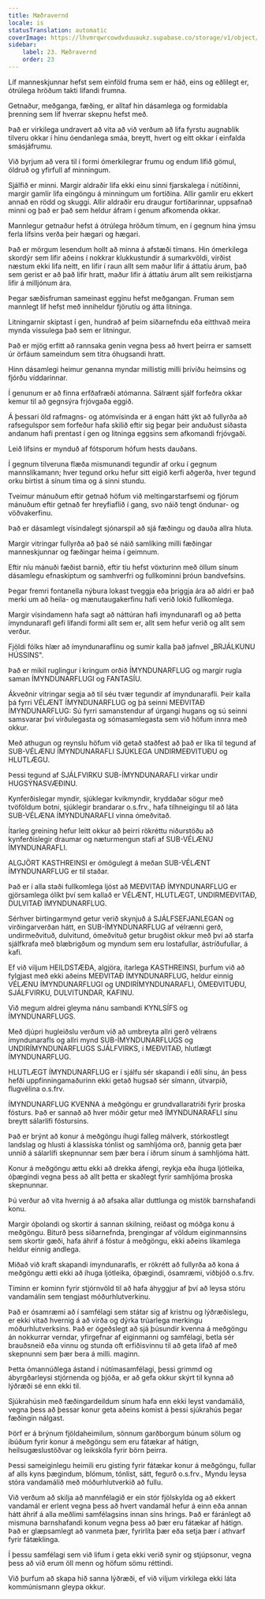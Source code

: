 ```yaml
---
title: Mæðravernd
locale: is
statusTranslation: automatic
coverImage: https://lhvmrqwrcowdvduuaukz.supabase.co/storage/v1/object/public/strapi-uploads/small_cover-educacion-fundamental.webp-2d51a7828a2b1309555be27f7e2a61a0.webp
sidebar:
    label: 23. Mæðravernd
    order: 23
---
```

Líf manneskjunnar hefst sem einföld fruma sem er háð, eins og eðlilegt er, ótrúlega hröðum takti lifandi frumna.

Getnaður, meðganga, fæðing, er alltaf hin dásamlega og formidabla þrenning sem líf hverrar skepnu hefst með.

Það er virkilega undravert að vita að við verðum að lifa fyrstu augnablik tilveru okkar í hinu óendanlega smáa, breytt, hvert og eitt okkar í einfalda smásjáfrumu.

Við byrjum að vera til í formi ómerkilegrar frumu og endum lífið gömul, öldruð og yfirfull af minningum.

Sjálfið er minni. Margir aldraðir lifa ekki einu sinni fjarskalega í nútíðinni, margir gamlir lifa eingöngu á minningum um fortíðina. Allir gamlir eru ekkert annað en rödd og skuggi. Allir aldraðir eru draugur fortíðarinnar, uppsafnað minni og það er það sem heldur áfram í genum afkomenda okkar.

Mannlegur getnaður hefst á ótrúlega hröðum tímum, en í gegnum hina ýmsu ferla lífsins verða þeir hægari og hægari.

Það er mörgum lesendum hollt að minna á afstæði tímans. Hin ómerkilega skordýr sem lifir aðeins í nokkrar klukkustundir á sumarkvöldi, virðist næstum ekki lifa neitt, en lifir í raun allt sem maður lifir á áttatíu árum, það sem gerist er að það lifir hratt, maður lifir á áttatíu árum allt sem reikistjarna lifir á milljónum ára.

Þegar sæðisfruman sameinast egginu hefst meðgangan. Fruman sem mannlegt líf hefst með inniheldur fjörutíu og átta litninga.

Litningarnir skiptast í gen, hundrað af þeim síðarnefndu eða eitthvað meira mynda vissulega það sem er litningur.

Það er mjög erfitt að rannsaka genin vegna þess að hvert þeirra er samsett úr örfáum sameindum sem titra óhugsandi hratt.

Hinn dásamlegi heimur genanna myndar millistig milli þrívíðu heimsins og fjórðu víddarinnar.

Í genunum er að finna erfðafræði atómanna. Sálrænt sjálf forfeðra okkar kemur til að gegnsýra frjóvgaða eggið.

Á þessari öld rafmagns- og atómvísinda er á engan hátt ýkt að fullyrða að rafsegulspor sem forfeður hafa skilið eftir sig þegar þeir anduðust síðasta andanum hafi prentast í gen og litninga eggsins sem afkomandi frjóvgaði.

Leið lífsins er mynduð af fótsporum hófum hests dauðans.

Í gegnum tilveruna flæða mismunandi tegundir af orku í gegnum mannslíkamann; hver tegund orku hefur sitt eigið kerfi aðgerða, hver tegund orku birtist á sínum tíma og á sinni stundu.

Tveimur mánuðum eftir getnað höfum við meltingarstarfsemi og fjórum mánuðum eftir getnað fer hreyfiaflið í gang, svo náið tengt öndunar- og vöðvakerfinu.

Það er dásamlegt vísindalegt sjónarspil að sjá fæðingu og dauða allra hluta.

Margir vitringar fullyrða að það sé náið samlíking milli fæðingar manneskjunnar og fæðingar heima í geimnum.

Eftir níu mánuði fæðist barnið, eftir tíu hefst vöxturinn með öllum sínum dásamlegu efnaskiptum og samhverfri og fullkominni þróun bandvefsins.

Þegar fremri fontanella nýbura lokast tveggja eða þriggja ára að aldri er það merki um að heila- og mænutaugakerfinu hafi verið lokið fullkomlega.

Margir vísindamenn hafa sagt að náttúran hafi ímyndunarafl og að þetta ímyndunarafl gefi lífandi formi allt sem er, allt sem hefur verið og allt sem verður.

Fjöldi fólks hlær að ímyndunaraflinu og sumir kalla það jafnvel „BRJÁLKUNU HÚSSINS".

Það er mikil ruglingur í kringum orðið ÍMYNDUNARFLUG og margir rugla saman ÍMYNDUNARFLUGI og FANTASÍU.

Ákveðnir vitringar segja að til séu tvær tegundir af ímyndunarafli. Þeir kalla þá fyrri VÉLÆNT ÍMYNDUNARFLUG og þá seinni MEÐVITAÐ ÍMYNDUNARFLUG: Sú fyrri samanstendur af úrgangi hugans og sú seinni samsvarar því virðulegasta og sómasamlegasta sem við höfum innra með okkur.

Með athugun og reynslu höfum við getað staðfest að það er líka til tegund af SUB-VÉLÆNU ÍMYNDUNARAFLI SJÚKLEGA UNDIRMEÐVITUÐU og HLUTLÆGU.

Þessi tegund af SJÁLFVIRKU SUB-ÍMYNDUNARAFLI virkar undir HUGSÝNASVÆÐINU.

Kynferðislegar myndir, sjúklegar kvikmyndir, kryddaðar sögur með tvöföldum botni, sjúklegir brandarar o.s.frv., hafa tilhneigingu til að láta SUB-VÉLÆNA ÍMYNDUNARAFLI vinna ómeðvitað.

Ítarleg greining hefur leitt okkur að þeirri rökréttu niðurstöðu að kynferðislegir draumar og næturmengun stafi af SUB-VÉLÆNU ÍMYNDUNARAFLI.

ALGJÖRT KASTHREINSI er ómögulegt á meðan SUB-VÉLÆNT ÍMYNDUNARFLUG er til staðar.

Það er í alla staði fullkomlega ljóst að MEÐVITAÐ ÍMYNDUNARFLUG er gjörsamlega ólíkt því sem kallað er VÉLÆNT, HLUTLÆGT, UNDIRMEÐVITAÐ, DULVITAÐ ÍMYNDUNARFLUG.

Sérhver birtingarmynd getur verið skynjuð á SJÁLFSEFJANLEGAN og virðingarverðan hátt, en SUB-ÍMYNDUNARFLUG af vélrænni gerð, undirmeðvituð, dulvitund, ómeðvituð getur brugðist okkur með því að starfa sjálfkrafa með blæbrigðum og myndum sem eru lostafullar, ástríðufullar, á kafi.

Ef við viljum HEILDSTÆÐA, algjöra, ítarlega KASTHREINSI, þurfum við að fylgjast með ekki aðeins MEÐVITAÐ ÍMYNDUNARFLUG, heldur einnig VÉLÆNU ÍMYNDUNARFLUGI og UNDIRÍMYNDUNARAFLI, ÓMEÐVITUÐU, SJÁLFVIRKU, DULVITUNDAR, KAFINU.

Við megum aldrei gleyma nánu sambandi KYNLSÍFS og ÍMYNDUNARFLUGS.

Með djúpri hugleiðslu verðum við að umbreyta allri gerð vélræns ímyndunarafls og allri mynd SUB-ÍMYNDUNARFLUGS og UNDIRÍMYNDUNARFLUGS SJÁLFVIRKS, í MEÐVITAÐ, hlutlægt ÍMYNDUNARFLUG.

HLUTLÆGT ÍMYNDUNARFLUG er í sjálfu sér skapandi í eðli sínu, án þess hefði uppfinningamaðurinn ekki getað hugsað sér símann, útvarpið, flugvélina o.s.frv.

ÍMYNDUNARFLUG KVENNA á meðgöngu er grundvallaratriði fyrir þroska fósturs. Það er sannað að hver móðir getur með ÍMYNDUNARAFLI sínu breytt sálarlífi fóstursins.

Það er brýnt að konur á meðgöngu íhugi falleg málverk, stórkostlegt landslag og hlusti á klassíska tónlist og samhljóma orð, þannig geta þær unnið á sálarlífi skepnunnar sem þær bera í iðrum sínum á samhljóma hátt.

Konur á meðgöngu ættu ekki að drekka áfengi, reykja eða íhuga ljótleika, óþægindi vegna þess að allt þetta er skaðlegt fyrir samhljóma þroska skepnunnar.

Þú verður að vita hvernig á að afsaka allar duttlunga og mistök barnshafandi konu.

Margir óþolandi og skortir á sannan skilning, reiðast og móðga konu á meðgöngu. Biturð þess síðarnefnda, þrengingar af völdum eiginmannsins sem skortir gæði, hafa áhrif á fóstur á meðgöngu, ekki aðeins líkamlega heldur einnig andlega.

Miðað við kraft skapandi ímyndunarafls, er rökrétt að fullyrða að kona á meðgöngu ætti ekki að íhuga ljótleika, óþægindi, ósamræmi, viðbjóð o.s.frv.

Tíminn er kominn fyrir stjórnvöld til að hafa áhyggjur af því að leysa stóru vandamálin sem tengjast móðurhlutverkinu.

Það er ósamræmi að í samfélagi sem státar sig af kristnu og lýðræðislegu, er ekki vitað hvernig á að virða og dýrka trúarlega merkingu móðurhlutverksins. Það er ógeðslegt að sjá þúsundir kvenna á meðgöngu án nokkurrar verndar, yfirgefnar af eiginmanni og samfélagi, betla sér brauðsneið eða vinnu og stunda oft erfiðisvinnu til að geta lifað af með skepnunni sem þær bera á milli. maginn.

Þetta ómannúðlega ástand í nútímasamfélagi, þessi grimmd og ábyrgðarleysi stjórnenda og þjóða, er að gefa okkur skýrt til kynna að lýðræði sé enn ekki til.

Sjúkrahúsin með fæðingardeildum sínum hafa enn ekki leyst vandamálið, vegna þess að þessar konur geta aðeins komist á þessi sjúkrahús þegar fæðingin nálgast.

Þörf er á brýnum fjöldaheimilum, sönnum garðborgum búnum sölum og íbúðum fyrir konur á meðgöngu sem eru fátækar af hátign, heilsugæslustöðvar og leikskóla fyrir börn þeirra.

Þessi sameiginlegu heimili eru gisting fyrir fátækar konur á meðgöngu, fullar af alls kyns þægindum, blómum, tónlist, sátt, fegurð o.s.frv., Myndu leysa stóra vandamálið með móðurhlutverkið að fullu.

Við verðum að skilja að mannfélagið er ein stór fjölskylda og að ekkert vandamál er erlent vegna þess að hvert vandamál hefur á einn eða annan hátt áhrif á alla meðlimi samfélagsins innan síns hrings. Það er fáránlegt að mismuna barnshafandi konum vegna þess að þær eru fátækar af hátign. Það er glæpsamlegt að vanmeta þær, fyrirlíta þær eða setja þær í athvarf fyrir fátæklinga.

Í þessu samfélagi sem við lifum í geta ekki verið synir og stjúpsonur, vegna þess að við erum öll menn og höfum sömu réttindi.

Við þurfum að skapa hið sanna lýðræði, ef við viljum virkilega ekki láta kommúnismann gleypa okkur.


